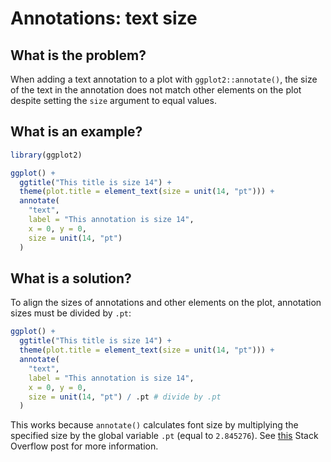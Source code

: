 # Annotations: text size

## What is the problem?
When adding a text annotation to a plot with `ggplot2::annotate()`,
the size of the text in the annotation does not match other elements on the
plot despite setting the `size` argument to equal values.

## What is an example?

```r
library(ggplot2)

ggplot() +
  ggtitle("This title is size 14") +
  theme(plot.title = element_text(size = unit(14, "pt"))) +
  annotate(
    "text",
    label = "This annotation is size 14",
    x = 0, y = 0,
    size = unit(14, "pt")
  )
```

## What is a solution?
To align the sizes of annotations and other elements on the plot, annotation
sizes must be divided by `.pt`:

```r
ggplot() +
  ggtitle("This title is size 14") +
  theme(plot.title = element_text(size = unit(14, "pt"))) +
  annotate(
    "text",
    label = "This annotation is size 14",
    x = 0, y = 0,
    size = unit(14, "pt") / .pt # divide by .pt
  )
```

This works because `annotate()` calculates font size by multiplying the specified
size by the global variable `.pt` (equal to  `2.845276`). See [this](https://stackoverflow.com/questions/65076492/ggplot-size-of-annotate-vs-size-of-element-text) Stack Overflow post for more
information.
